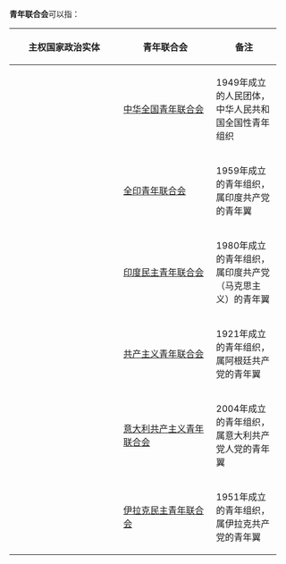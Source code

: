 '''青年联合会'''可以指：


{| class="wikitable"
|-bgcolor="#cccccc"
!width=180|主权国家政治实体
!width=150|青年联合会
!width=100|备注

|-
| {{flag|中华人民共和国}}
| [[中华全国青年联合会|中华全国青年联合会]]
| 1949年成立的人民团体，中华人民共和国全国性青年组织

|-
| {{flag|印度}}
| [[全印青年联合会|全印青年联合会]]
| 1959年成立的青年组织，属印度共产党的青年翼

|-
| {{flag|印度}}
| [[印度民主青年联合会|印度民主青年联合会]]
| 1980年成立的青年组织，属印度共产党（马克思主义）的青年翼

|-
| {{flag|阿根廷}}
| [[共产主义青年联合会|共产主义青年联合会]]
| 1921年成立的青年组织，属阿根廷共产党的青年翼

|-
| {{flag|意大利}}
| [[意大利共产主义青年联合会|意大利共产主义青年联合会]]
| 2004年成立的青年组织，属意大利共产党人党的青年翼

|-
| {{flag|伊拉克}}
| [[伊拉克民主青年联合会|伊拉克民主青年联合会]]
| 1951年成立的青年组织，属伊拉克共产党的青年翼

|}

{{disambig|cat=五字组织机构消歧义}}